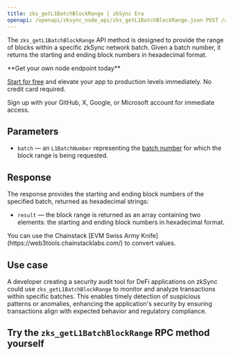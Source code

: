 ---
title: zks_getL1BatchBlockRange | zkSync Era
openapi: /openapi/zksync_node_api/zks_getL1BatchBlockRange.json POST /afb8312f3710a5bc469f4c87cad3a2e4
---

The `zks_getL1BatchBlockRange` API method is designed to provide the range of blocks within a specific zkSync network batch. Given a batch number, it returns the starting and ending block numbers in hexadecimal format.

<Check>
**Get your own node endpoint today**

[Start for free](https://console.chainstack.com/) and elevate your app to production levels immediately. No credit card required.

Sign up with your GitHub, X, Google, or Microsoft account for immediate access.
</Check>


## Parameters

* `batch` — an `L1BatchNumber` representing the [batch number](https://explorer.zksync.io/batch/443314) for which the block range is being requested.

## Response

The response provides the starting and ending block numbers of the specified batch, returned as hexadecimal strings:

* `result` — the block range is returned as an array containing two elements: the starting and ending block numbers in hexadecimal format.

<Note>
You can use the Chainstack [EVM Swiss Army Knife](https://web3tools.chainstacklabs.com/) to convert values.
</Note>


## Use case

A developer creating a security audit tool for DeFi applications on zkSync could use `zks_getL1BatchBlockRange` to monitor and analyze transactions within specific batches. This enables timely detection of suspicious patterns or anomalies, enhancing the application's security by ensuring transactions align with expected behavior and regulatory compliance.

## **Try the** `zks_getL1BatchBlockRange` **RPC method yourself**